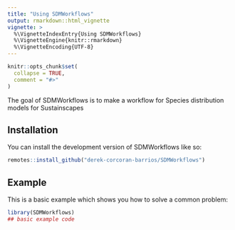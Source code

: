 ```yaml
---
title: "Using SDMWorkflows"
output: rmarkdown::html_vignette
vignette: >
  %\VignetteIndexEntry{Using SDMWorkflows}
  %\VignetteEngine{knitr::rmarkdown}
  %\VignetteEncoding{UTF-8}
---
```


```r
knitr::opts_chunk$set(
  collapse = TRUE,
  comment = "#>"
)
```

The goal of SDMWorkflows is to make a workflow for Species distribution models for Sustainscapes

## Installation

You can install the development version of SDMWorkflows like so:

``` r
remotes::install_github("derek-corcoran-barrios/SDMWorkflows")
```

## Example

This is a basic example which shows you how to solve a common problem:

```r
library(SDMWorkflows)
## basic example code
```
